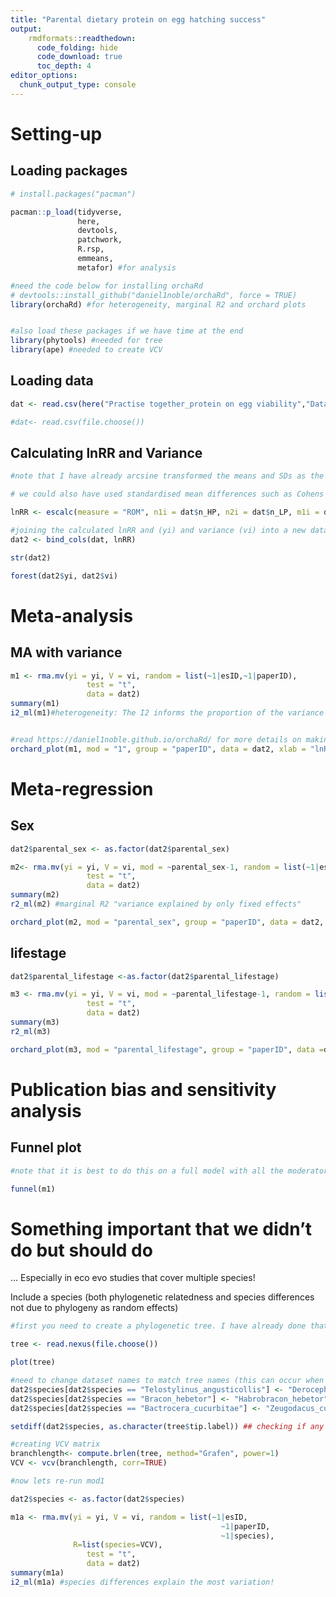 ---
title: "Parental dietary protein on egg hatching success"
output: 
    rmdformats::readthedown:
      code_folding: hide
      code_download: true
      toc_depth: 4
editor_options: 
  chunk_output_type: console
---
# Setting-up {.tabset}

## Loading packages
```{r, warning = FALSE}
# install.packages("pacman")

pacman::p_load(tidyverse, 
               here,
               devtools,
               patchwork,
               R.rsp,
               emmeans,
               metafor) #for analysis

#need the code below for installing orchaRd
# devtools::install_github("daniel1noble/orchaRd", force = TRUE)
library(orchaRd) #for heterogeneity, marginal R2 and orchard plots


#also load these packages if we have time at the end
library(phytools) #needed for tree
library(ape) #needed to create VCV
```

## Loading data
```{r}
dat <- read.csv(here("Practise together_protein on egg viability","Data_protein on egg viability.csv"))

#dat<- read.csv(file.choose())

```

## Calculating lnRR and Variance
``` {r}

#note that I have already arcsine transformed the means and SDs as the collected data was proportion data (i.e., bounded by 0 - 100). I used arcsine instead of log as lnRR can't take negative values. If you transform means, also need to transform SDs (using squareroot transformation).

# we could also have used standardised mean differences such as Cohens D. lnRR is common in ecology as sample sizes can sometimes be unequal between groups which isn't as much of an issue with lnRR. 

lnRR <- escalc(measure = "ROM", n1i = dat$n_HP, n2i = dat$n_LP, m1i = dat$mean_HP_transformed, m2i = dat$mean_LP_transformed, sd1i = dat$sd_HP_transformed, sd2i = dat$sd_LP_transform)

#joining the calculated lnRR and (yi) and variance (vi) into a new dataframe
dat2 <- bind_cols(dat, lnRR)

str(dat2)
```

```{r}
forest(dat2$yi, dat2$vi)

```

# Meta-analysis {.tabset}

## MA with variance
```{r}

m1 <- rma.mv(yi = yi, V = vi, random = list(~1|esID,~1|paperID),
                 test = "t",
                 data = dat2)
summary(m1) 
i2_ml(m1)#heterogeneity: The I2 informs the proportion of the variance in observed effect is due to variance in true effects rather than sampling error


#read https://daniel1noble.github.io/orchaRd/ for more details on making pretty plots 
orchard_plot(m1, mod = "1", group = "paperID", data = dat2, xlab = "lnRR", alpha=0.4)

```

# Meta-regression {.tabset}

## Sex
```{r, warning = FALSE}

dat2$parental_sex <- as.factor(dat2$parental_sex)

m2<- rma.mv(yi = yi, V = vi, mod = ~parental_sex-1, random = list(~1|esID, ~1|paperID),
                 test = "t",
                 data = dat2)
summary(m2) 
r2_ml(m2) #marginal R2 "variance explained by only fixed effects"

orchard_plot(m2, mod = "parental_sex", group = "paperID", data = dat2, xlab = "lnRR", alpha=0.4) 
```

## lifestage
```{r, warning = FALSE}
dat2$parental_lifestage <-as.factor(dat2$parental_lifestage)

m3 <- rma.mv(yi = yi, V = vi, mod = ~parental_lifestage-1, random = list(~1|esID, ~1|paperID),
                 test = "t",
                 data = dat2)
summary(m3) 
r2_ml(m3)

orchard_plot(m3, mod = "parental_lifestage", group = "paperID", data =dat2, xlab = "lnRR", alpha=0.4) 
```

# Publication bias and sensitivity analysis {.tabset}

## Funnel plot
```{r}
#note that it is best to do this on a full model with all the moderators included

funnel(m1)
```

# Something important that we didn't do but should do
... Especially in eco evo studies that cover multiple species!

Include a species (both phylogenetic relatedness and species differences not due to phylogeny as random effects)

```{r}
#first you need to create a phylogenetic tree. I have already done that so we can load the tree in now. 

tree <- read.nexus(file.choose())

plot(tree)

#need to change dataset names to match tree names (this can occur when there are synonyms of species names)
dat2$species[dat2$species == "Telostylinus_angusticollis"] <- "Derocephalus_angusticollis"
dat2$species[dat2$species == "Bracon_hebetor"] <- "Habrobracon_hebetor"
dat2$species[dat2$species == "Bactrocera_cucurbitae"] <- "Zeugodacus_cucurbitae"

setdiff(dat2$species, as.character(tree$tip.label)) ## checking if any names don't match

#creating VCV matrix
branchlength<- compute.brlen(tree, method="Grafen", power=1)
VCV <- vcv(branchlength, corr=TRUE)

#now lets re-run mod1

dat2$species <- as.factor(dat2$species)

m1a <- rma.mv(yi = yi, V = vi, random = list(~1|esID,
                                               ~1|paperID,
                                               ~1|species),
              R=list(species=VCV),
                 test = "t",
                 data = dat2)
summary(m1a) 
i2_ml(m1a) #species differences explain the most variation!

```

